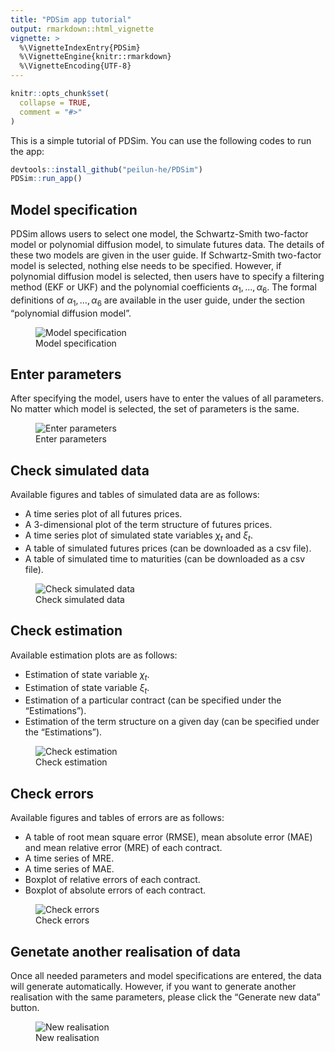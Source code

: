 ```yaml
---
title: "PDSim app tutorial"
output: rmarkdown::html_vignette
vignette: >
  %\VignetteIndexEntry{PDSim}
  %\VignetteEngine{knitr::rmarkdown}
  %\VignetteEncoding{UTF-8}
---
```


```r
knitr::opts_chunk$set(
  collapse = TRUE,
  comment = "#>"
)
```

This is a simple tutorial of PDSim. You can use the following codes to run the app: 

```r
devtools::install_github("peilun-he/PDSim")
PDSim::run_app()
```

## Model specification 
PDSim allows users to select one model, the Schwartz-Smith two-factor model or polynomial diffusion model, to simulate futures data. The details of these two models are given in the user guide. If Schwartz-Smith two-factor model is selected, nothing else needs to be specified. However, if polynomial diffusion model is selected, then users have to specify a filtering method (EKF or UKF) and the polynomial coefficients $\alpha_1, \dots, \alpha_6$. The formal definitions of $\alpha_1, \dots, \alpha_6$ are available in the user guide, under the section "polynomial diffusion model". 

![Model specification](model_specification.gif)

## Enter parameters 
After specifying the model, users have to enter the values of all parameters. No matter which model is selected, the set of parameters is the same. 

![Enter parameters](parameters.gif)

## Check simulated data
Available figures and tables of simulated data are as follows: 

* A time series plot of all futures prices.  
* A 3-dimensional plot of the term structure of futures prices.  
* A time series plot of simulated state variables $\chi_t$ and $\xi_t$. 
* A table of simulated futures prices (can be downloaded as a csv file). 
* A table of simulated time to maturities (can be downloaded as a csv file). 

![Check simulated data](simulated_data.gif)

## Check estimation 
Available estimation plots are as follows: 

* Estimation of state variable $\chi_t$.
* Estimation of state variable $\xi_t$. 
* Estimation of a particular contract (can be specified under the "Estimations"). 
* Estimation of the term structure on a given day (can be specified under the "Estimations"). 

![Check estimation](estimation.gif)

## Check errors
Available figures and tables of errors are as follows: 

* A table of root mean square error (RMSE), mean absolute error (MAE) and mean relative error (MRE) of each contract. 
* A time series of MRE. 
* A time series of MAE. 
* Boxplot of relative errors of each contract. 
* Boxplot of absolute errors of each contract. 

![Check errors](errors.gif)

## Genetate another realisation of data

Once all needed parameters and model specifications are entered, the data will generate automatically. However, if you want to generate another realisation with the same parameters, please click the "Generate new data" button. 

![New realisation](new_realisation.gif)







